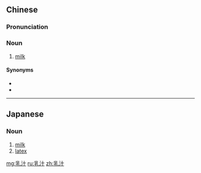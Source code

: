 ==Chinese==
{{zh-forms}}

===Pronunciation===
{{zh-pron
|m=rǔzhī
|c=jyu5 zap1
|cat=n
}}

===Noun===
{{zh-noun}}

# [[milk]]

====Synonyms====
* {{zh-l|奶水}}
* {{zh-l|奶汁}}

----

==Japanese==
{{ja-kanjitab|にゅう|じゅう|yomi=on}}

===Noun===
{{ja-noun|にゅうじゅう}}

# [[milk]] {{gloss|from a mammal}}
# [[latex]] {{gloss|milky sap}}

[[mg:乳汁]]
[[ru:乳汁]]
[[zh:乳汁]]